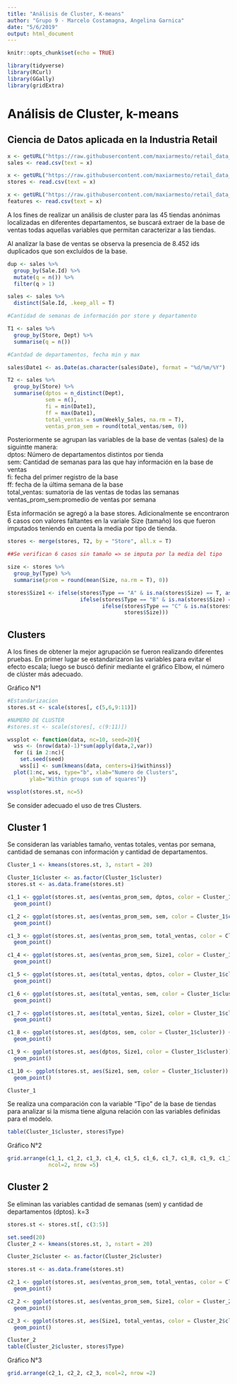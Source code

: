 ```yaml
---
title: "Análisis de Cluster, K-means"
author: "Grupo 9 - Marcelo Costamagna, Angelina Garnica"
date: "5/6/2019"
output: html_document
---
```


```r
knitr::opts_chunk$set(echo = TRUE)

library(tidyverse)
library(RCurl)
library(GGally)
library(gridExtra)
```

# Análisis de Cluster, k-means
## Ciencia de Datos aplicada en la Industria Retail

```r
x <- getURL("https://raw.githubusercontent.com/maxiarmesto/retail_data_analytics/master/sales.csv")
sales <- read.csv(text = x)

x <- getURL("https://raw.githubusercontent.com/maxiarmesto/retail_data_analytics/master/stores.csv")
stores <- read.csv(text = x)

x <- getURL("https://raw.githubusercontent.com/maxiarmesto/retail_data_analytics/master/features.csv")
features <- read.csv(text = x)
```

A los fines de realizar un análisis de cluster para las 45 tiendas anónimas localizadas en diferentes departamentos, se buscará extraer de la base de ventas todas aquellas variables que permitan caracterizar a las tiendas.

Al analizar la base de ventas se observa la presencia de 8.452 ids duplicados que son excluídos de la base.

```r
dup <- sales %>%
  group_by(Sale.Id) %>%
  mutate(q = n()) %>%
  filter(q > 1)

sales <- sales %>%
  distinct(Sale.Id, .keep_all = T)

#Cantidad de semanas de información por store y departamento 

T1 <- sales %>%
  group_by(Store, Dept) %>%
  summarise(q = n())

#Cantdad de departamentos, fecha min y max

sales$Date1 <- as.Date(as.character(sales$Date), format = "%d/%m/%Y")

T2 <- sales %>%
  group_by(Store) %>%
  summarise(dptos = n_distinct(Dept),
            sem = n(),
            fi = min(Date1),
            ff = max(Date1),
            total_ventas = sum(Weekly_Sales, na.rm = T),
            ventas_prom_sem = round(total_ventas/sem, 0))
```

Posteriormente se agrupan las variables de la base de ventas (sales) de la siguintte manera: <br>
dptos: Número de departamentos distintos por tienda <br>
sem: Cantidad de semanas para las que hay información en la base de ventas <br>
fi: fecha del primer registro de la base <br>
ff: fecha de la última semana de la base <br>
total_ventas: sumatoria de las ventas de todas las semanas <br>
ventas_prom_sem:promedio de ventas por semana <br>

Esta información se agregó a la base stores. Adicionalmente se encontraron 6 casos con valores faltantes en la variale Size (tamaño) los que fueron imputados teniendo en cuenta la media por tipo de tienda.

```r
stores <- merge(stores, T2, by = "Store", all.x = T)

##Se verifican 6 casos sin tamaño => se imputa por la media del tipo

size <- stores %>%
  group_by(Type) %>%
  summarise(prom = round(mean(Size, na.rm = T), 0))

stores$Size1 <- ifelse(stores$Type == "A" & is.na(stores$Size) == T, as.numeric(size[1,2]),
                       ifelse(stores$Type == "B" & is.na(stores$Size) == T, as.numeric(size[2,2]),
                              ifelse(stores$Type == "C" & is.na(stores$Size) == T, as.numeric(size[3,2]),
                                     stores$Size)))


```

## Clusters
A los fines de obtener la mejor agrupación se fueron realizando diferentes pruebas. En primer lugar se estandarizaron las variables para evitar el efecto escala; luego se buscó definir mediante el gráfico Elbow, el número de clúster más adecuado.

Gráfico N°1 <br>

```r
#Estandarizacion
stores.st <- scale(stores[, c(5,6,9:11)])

#NUMERO DE CLUSTER
#stores.st <- scale(stores[, c(9:11)])

wssplot <- function(data, nc=10, seed=20){
  wss <- (nrow(data)-1)*sum(apply(data,2,var))
  for (i in 2:nc){
    set.seed(seed)
    wss[i] <- sum(kmeans(data, centers=i)$withinss)}
  plot(1:nc, wss, type="b", xlab="Numero de Clusters",
       ylab="Within groups sum of squares")}

wssplot(stores.st, nc=5) 
```

Se consider adecuado el uso de tres Clusters.

## Cluster 1
Se consideran las variables tamaño, ventas totales, ventas por semana, cantidad de semanas con información y cantidad de departamentos. 

```r
Cluster_1 <- kmeans(stores.st, 3, nstart = 20)

Cluster_1$cluster <- as.factor(Cluster_1$cluster)
stores.st <- as.data.frame(stores.st)

c1_1 <- ggplot(stores.st, aes(ventas_prom_sem, dptos, color = Cluster_1$cluster)) + 
  geom_point()

c1_2 <- ggplot(stores.st, aes(ventas_prom_sem, sem, color = Cluster_1$cluster)) + 
  geom_point()

c1_3 <- ggplot(stores.st, aes(ventas_prom_sem, total_ventas, color = Cluster_1$cluster)) + 
  geom_point()

c1_4 <- ggplot(stores.st, aes(ventas_prom_sem, Size1, color = Cluster_1$cluster)) + 
  geom_point()

c1_5 <- ggplot(stores.st, aes(total_ventas, dptos, color = Cluster_1$cluster)) + 
  geom_point()

c1_6 <- ggplot(stores.st, aes(total_ventas, sem, color = Cluster_1$cluster)) + 
  geom_point()

c1_7 <- ggplot(stores.st, aes(total_ventas, Size1, color = Cluster_1$cluster)) + 
  geom_point()

c1_8 <- ggplot(stores.st, aes(dptos, sem, color = Cluster_1$cluster)) + 
  geom_point()

c1_9 <- ggplot(stores.st, aes(dptos, Size1, color = Cluster_1$cluster)) + 
  geom_point()

c1_10 <- ggplot(stores.st, aes(Size1, sem, color = Cluster_1$cluster)) + 
  geom_point()

```

```r
Cluster_1
```

Se realiza una comparación con la variable "Tipo" de la base de tiendas para analizar si la misma tiene alguna relación con las variables definidas para el modelo.

```r
table(Cluster_1$cluster, stores$Type)
```

Gráfico N°2 <br>

```r
grid.arrange(c1_1, c1_2, c1_3, c1_4, c1_5, c1_6, c1_7, c1_8, c1_9, c1_10, 
             ncol=2, nrow =5)
```

## Cluster 2
Se eliminan las variables cantidad de semanas (sem) y cantidad de departamentos (dptos). k=3

```r
stores.st <- stores.st[, c(3:5)]

set.seed(20)
Cluster_2 <- kmeans(stores.st, 3, nstart = 20)

Cluster_2$cluster <- as.factor(Cluster_2$cluster)

stores.st <- as.data.frame(stores.st)

c2_1 <- ggplot(stores.st, aes(ventas_prom_sem, total_ventas, color = Cluster_2$cluster)) + 
  geom_point()

c2_2 <- ggplot(stores.st, aes(ventas_prom_sem, Size1, color = Cluster_2$cluster)) + 
  geom_point()

c2_3 <- ggplot(stores.st, aes(Size1, total_ventas, color = Cluster_2$cluster)) + 
  geom_point()

```

```r
Cluster_2
table(Cluster_2$cluster, stores$Type)

```


Gráfico N°3 <br>

```r
grid.arrange(c2_1, c2_2, c2_3, ncol=2, nrow =2)
```

